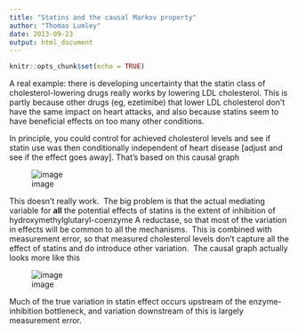 ```yaml
---
title: "Statins and the causal Markov property"
author: "Thomas Lumley"
date: 2013-09-23
output: html_document
---
```


```r
knitr::opts_chunk$set(echo = TRUE)
```
A real example: there is developing uncertainty that the statin class of cholesterol-lowering drugs really works by lowering LDL cholesterol. This is partly because other drugs (eg, ezetimibe) that lower LDL cholesterol don't have the same impact on heart attacks, and also because statins seem to have beneficial effects on too many other conditions. 

In principle, you could control for achieved cholesterol levels and see if statin use was then conditionally independent of heart disease [adjust and see if the effect goes away]. That's based on this causal graph

![image](http://media.tumblr.com/3b45f6bb428b4195c3fb7f5c7daa2524/tumblr_inline_mtkm9ixrnO1s1hdxy.png)

This doesn't really work.  The big problem is that the actual mediating variable for **all** the potential effects of statins is the extent of inhibition of hydroxymethylglutaryl-coenzyme A reductase, so that most of the variation in effects will be common to all the mechanisms.  This is combined with measurement error, so that measured cholesterol levels don't capture all the effect of statins and do introduce other variation.  The causal graph actually looks more like this

![image](http://media.tumblr.com/f690b03f5ae924afb6e380f254f174f8/tumblr_inline_mtkmf8Rwcr1s1hdxy.png)

Much of the true variation in statin effect occurs upstream of the enzyme-inhibition bottleneck, and variation downstream of this is largely measurement error. 
